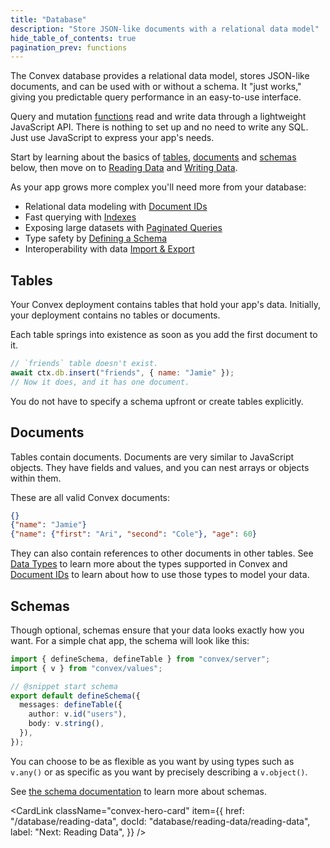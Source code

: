 ```yaml
---
title: "Database"
description: "Store JSON-like documents with a relational data model"
hide_table_of_contents: true
pagination_prev: functions
---
```


The Convex database provides a relational data model, stores JSON-like
documents, and can be used with or without a schema. It "just works," giving you
predictable query performance in an easy-to-use interface.

Query and mutation [functions](/functions.mdx) read and write data through a
lightweight JavaScript API. There is nothing to set up and no need to write any
SQL. Just use JavaScript to express your app's needs.

Start by learning about the basics of [tables](#tables), [documents](#documents)
and [schemas](#schemas) below, then move on to
[Reading Data](/database/reading-data/reading-data.mdx) and
[Writing Data](/database/writing-data.mdx).

As your app grows more complex you'll need more from your database:

- Relational data modeling with [Document IDs](/database/document-ids.mdx)
- Fast querying with [Indexes](/database/reading-data/indexes/indexes.md)
- Exposing large datasets with [Paginated Queries](/database/pagination.mdx)
- Type safety by [Defining a Schema](/database/schemas.mdx)
- Interoperability with data
  [Import & Export](docs/database/import-export/import-export.mdx)

## Tables

Your Convex deployment contains tables that hold your app's data. Initially,
your deployment contains no tables or documents.

Each table springs into existence as soon as you add the first document to it.

```javascript
// `friends` table doesn't exist.
await ctx.db.insert("friends", { name: "Jamie" });
// Now it does, and it has one document.
```

You do not have to specify a schema upfront or create tables explicitly.

## Documents

Tables contain documents. Documents are very similar to JavaScript objects. They
have fields and values, and you can nest arrays or objects within them.

These are all valid Convex documents:

```json
{}
{"name": "Jamie"}
{"name": {"first": "Ari", "second": "Cole"}, "age": 60}
```

They can also contain references to other documents in other tables. See
[Data Types](/database/types.md) to learn more about the types supported in
Convex and [Document IDs](/database/document-ids.mdx) to learn about how to use
those types to model your data.

## Schemas

Though optional, schemas ensure that your data looks exactly how you want. For a
simple chat app, the schema will look like this:

```typescript
import { defineSchema, defineTable } from "convex/server";
import { v } from "convex/values";

// @snippet start schema
export default defineSchema({
  messages: defineTable({
    author: v.id("users"),
    body: v.string(),
  }),
});
```

You can choose to be as flexible as you want by using types such as `v.any()` or
as specific as you want by precisely describing a `v.object()`.

See [the schema documentation](/database/schemas.mdx) to learn more about
schemas.

<CardLink
  className="convex-hero-card"
  item={{
    href: "/database/reading-data",
    docId: "database/reading-data/reading-data",
    label: "Next: Reading Data",
  }}
/>

<StackPosts query="database" />

